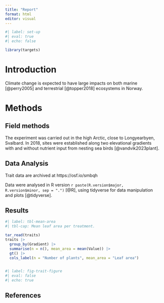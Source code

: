 ```yaml
---
title: "Report"
format: html
editor: visual
---
```


```r
#| label: set-up
#| eval: true
#| echo: false

library(targets)

```

# Introduction

Climate change is expected to have large impacts on both marine [@perry2005] and terrestrial [@topper2018] ecosystems in Norway.

# Methods

## Field methods

The experiment was carried out in the high Arctic, close to Longyearbyen, Svalbard.
In 2018, sites were established along two elevational gradients with and without nutrient input from nesting sea birds [@vandvik2023plant].

## Data Analysis

Trait data are archived at https://osf.io/smbqh

Data were analysed in R version `r paste(R.version$major, R.version$minor, sep = ".")` [@R], using tidyverse for data manipulation and plots [@tidyverse].


## Results

```r
#| label: tbl-mean-area
#| tbl-cap: Mean leaf area per treatment.

tar_read(traits)
traits |> 
  group_by(Gradient) |> 
  summarise(n = n(), mean_area = mean(Value)) |> 
  gt() |> 
  cols_label(n = "Number of plants", mean_area = "Leaf area")
  
```



```r
#| label: fig-trait-figure
#| eval: false
#| echo: true


```


## References
